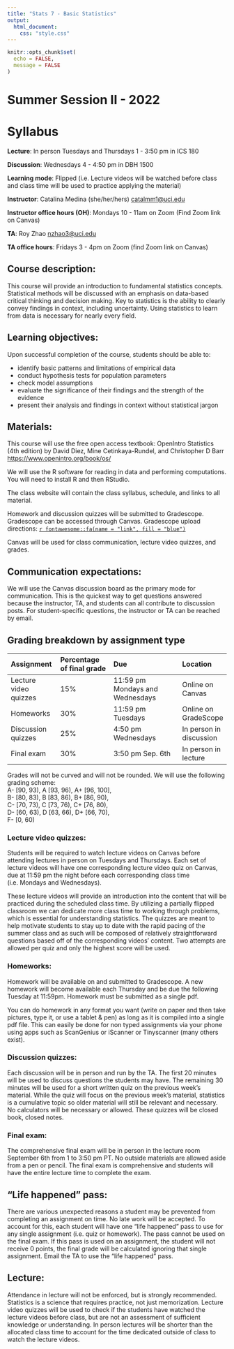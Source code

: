 ```yaml
---
title: "Stats 7 - Basic Statistics"
output: 
  html_document:
    css: "style.css"
---
```


```r
knitr::opts_chunk$set(
  echo = FALSE,
  message = FALSE
)
```


# Summer Session II - 2022  
# Syllabus

**Lecture**: In person Tuesdays and Thursdays 1 - 3:50 pm in ICS 180

**Discussion**: Wednesdays 4 - 4:50 pm in DBH 1500

**Learning mode**: Flipped (i.e. Lecture videos will be watched before class and class time will be used to practice applying the material)

**Instructor**: Catalina Medina (she/her/hers) [catalmm1@uci.edu](mailto:catalmm1@uci.edu)

**Instructor office hours (OH)**: Mondays 10 - 11am on Zoom (Find Zoom link on Canvas)

**TA**: Roy Zhao [nzhao3@uci.edu](mailto:nzhao3@uci.edu)

**TA office hours**: Fridays 3 - 4pm on Zoom (find Zoom link on Canvas)

## Course description:

This course will provide an introduction to fundamental statistics concepts. Statistical methods will be discussed with an emphasis on data-based critical thinking and decision making. Key to statistics is the ability to clearly convey findings in context, including uncertainty. Using statistics to learn from data is necessary for nearly every field.

## Learning objectives:

Upon successful completion of the course, students should be able to:

- identify basic patterns and limitations of empirical data
- conduct hypothesis tests for population parameters
- check model assumptions
- evaluate the significance of their findings and the strength of the evidence
- present their analysis and findings in context without statistical jargon

## Materials:

This course will use the free open access textbook:
OpenIntro Statistics (4th edition) by David Diez, Mine Cetinkaya-Rundel, and Christopher D Barr [https://www.openintro.org/book/os/](https://www.openintro.org/book/os/)

We will use the R software for reading in data and performing computations. You will need to install R and then RStudio.

The class website will contain the class syllabus, schedule, and links to all material.

Homework and discussion quizzes will be submitted to Gradescope. Gradescope can be accessed through Canvas. Gradescope upload directions: [`r fontawesome::fa(name = "link", fill = "blue")`](lab-material/submitting_hw_guide.pdf)

Canvas will be used for class communication, lecture video quizzes, and grades.


## Communication expectations:

We will use the Canvas discussion board as the primary mode for communication. This is the quickest way to get questions answered because the instructor, TA, and students can all contribute to discussion posts. For student-specific questions, the instructor or TA can be reached by email.

## Grading breakdown by assignment type

| Assignment | Percentage of final grade | Due | Location |
|:--------------|:----------------|:----------------------|:-------|
|Lecture video quizzes | 15% | 11:59 pm Mondays and Wednesdays | Online on Canvas |
| Homeworks | 30% | 11:59 pm Tuesdays | Online on GradeScope |
| Discussion quizzes | 25% | 4:50 pm Wednesdays | In person in discussion |
| Final exam | 30% | 3:50 pm Sep. 6th | In person in lecture |


Grades will not be curved and will not be rounded. We will use the following grading scheme:  
A- \[90, 93), A \[93, 96), A+ \[96, 100],  
B- \[80, 83), B \[83, 86), B+ \[86, 90),  
C- \[70, 73), C \[73, 76), C+ \[76, 80),  
D- \[60, 63), D \[63, 66), D+ \[66, 70),  
F- \[0, 60)


### Lecture video quizzes:
Students will be required to watch lecture videos on Canvas before attending lectures in person on Tuesdays and Thursdays. Each set of lecture videos will have one corresponding lecture video quiz on Canvas, due at 11:59 pm the night before each corresponding class time (i.e. Mondays and Wednesdays).

These lecture videos will provide an introduction into the content that will be practiced during the scheduled class time. By utilizing a partially flipped classroom we can dedicate more class time to working through problems, which is essential for understanding statistics. The quizzes are meant to help motivate students to stay up to date with the rapid pacing of the summer class and as such will be composed of relatively straightforward questions based off of the corresponding videos' content. Two attempts are allowed per quiz and only the highest score will be used.

### Homeworks:

Homework will be available on and submitted to Gradescope. A new homework will become available each Thursday and be due the following Tuesday at 11:59pm. Homework must be submitted as a single pdf.

You can do homework in any format you want (write on paper and then take pictures, type it, or use a tablet & pen) as long as it is compiled into a single pdf file. This can easily be done for non typed assignments via your phone using apps such as ScanGenius or iScanner or Tinyscanner (many others exist).

### Discussion quizzes:

Each discussion will be in person and run by the TA. The first 20 minutes will be used to discuss questions the students may have. The remaining 30 minutes will be used for a short written quiz on the previous week's material.
While the quiz will focus on the previous week's material, statistics is a cumulative topic so older material will still be relevant and necessary. No calculators will be necessary or allowed. These quizzes will be closed book, closed notes.

### Final exam:

The comprehensive final exam will be in person in the lecture room September 6th from 1 to 3:50 pm PT. No outside materials are allowed aside from a pen or pencil. The final exam is comprehensive and students will have the entire lecture time to complete the exam.

## "Life happened" pass:

There are various unexpected reasons a student may be prevented from completing an assignment on time. No late work will be accepted. To account for this, each student will have one "life happened" pass to use for any single assignment (i.e. quiz or homework). The pass cannot be used on the final exam. If this pass is used on an assignment, the student will not receive 0 points, the final grade will be calculated ignoring that single assignment. Email the TA to use the "life happened" pass.

## Lecture:

Attendance in lecture will not be enforced, but is strongly recommended. Statistics is a science that requires practice, not just memorization. Lecture video quizzes will be used to check if the students have watched the lecture videos before class, but are not an assessment of sufficient knowledge or understanding. In person lectures will be shorter than the allocated class time to account for the time dedicated outside of class to watch the lecture videos.
